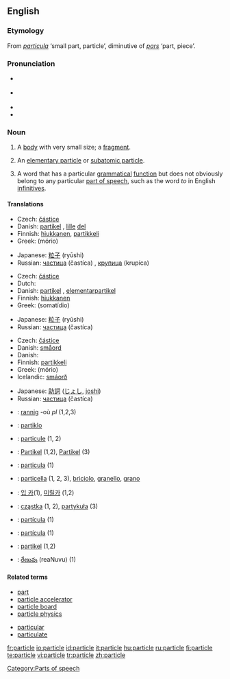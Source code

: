 {{wikipedia}}
==English==

===Etymology===
From {{L.}} ''[[particula]]'' ‘small part, particle’, diminutive of ''[[pars]]'' ‘part, piece’.

===Pronunciation===
*{{italbrac|[[RP]]}} {{IPA|/ˈpɑːtɪkəl/}}
*{{italbrac|US}} {{IPA|/ˈpɑːrtɪkəl/}}
*{{audio|en-us-particle.ogg|Audio (US)}}
*{{rhymes|ɑː(r)tɪkəl}}

===Noun===
{{en-noun}}

# A [[body]] with very small size; a [[fragment]].
# {{physics}} An [[elementary particle]] or [[subatomic particle]].
# {{linguistics}} A word that has a particular [[grammatical]] [[function]] but does not obviously belong to any particular [[part of speech]], such as the word ''to'' in English [[infinitive]]s.

====Translations====
{{trans-top|body with very small size}}
*Czech: [[částice]] {{f}}
*Danish: [[partikel]] {{c}}, [[lille]] [[del]] {{c}}
*Finnish: [[hiukkanen]], [[partikkeli]]
*Greek: {{t|el|μόριο|n|}} (mório)
{{trans-mid}}
*Japanese: [[粒子]] (ryūshi)
*Russian: [[частица]] (častíca) {{f}}, [[крупица]] (krupíca) {{f}}
{{trans-bottom}}

{{trans-top|elementary particle or subatomic particle}}
*Czech: [[částice]] {{f}}
*Dutch: {{t-|nl|deeltje|n}}
*Danish: [[partikel]] {{c}}, [[elementarpartikel]] {{c}}
*Finnish: [[hiukkanen]]
*Greek: {{t|el|σωματίδιο|n|}} (somatídio)
{{trans-mid}}
*Japanese: [[粒子]] (ryūshi)
*Russian: [[частица]] (častíca) {{f}}
{{trans-bottom}}

{{trans-top|word that does not belong to any particular part of speech}}
*Czech: [[částice]] {{f}}
*Danish: [[småord]] {{n}}
*Danish: {{t|nl|partikel|n}}
*Finnish: [[partikkeli]]
*Greek: {{t|el|μόριο|n|}} (mório)
*Icelandic: [[smáorð]] {{n}}
{{trans-mid}}
*Japanese: [[助詞]] ([[じょし]], [[joshi]])
*Russian: [[частица]] (častíca) {{f}}
{{trans-bottom}}

{{checktrans}}
{{trans-top|Translations to be checked}}
*{{ttbc|Breton}}: [[rannig]] {{f}} -où ''pl'' (1,2,3)
*{{ttbc|Esperanto}}: [[partiklo]]
*{{ttbc|French}}: [[particule]] {{f}} (1, 2)
*{{ttbc|German}}: [[Partikel]] {{n}} (1,2), [[Partikel]] {{f}} (3)
*{{ttbc|Interlingua}}: [[particula]] (1)
*{{ttbc|Italian}}: [[particella]] {{f}} (1, 2, 3), [[briciolo]], [[granello]], [[grano]]
{{trans-mid}}
*{{ttbc|Korean}}: [[입 카]](1), [[미릴카]] (1,2)
*{{ttbc|Polish}}: [[cząstka]] {{f}} (1, 2), [[partykuła]] {{f}} (3)
*{{ttbc|Portuguese}}: [[partícula]] {{f}} (1)
*{{ttbc|Spanish}}: [[partícula]] {{f}} (1)
*{{ttbc|Swedish}}: [[partikel]] {{c}} (1,2)
*{{ttbc|Telugu}}: [[రేణువు]] (reaNuvu) (1)
{{trans-bottom}}

====Related terms====
{{rel-top}}
*[[part]]
*[[particle accelerator]]
*[[particle board]]
*[[particle physics]]
{{rel-mid}}
*[[particular]]
*[[particulate]]
{{rel-bottom}}

[[Category:Parts of speech]]

[[fr:particle]]
[[io:particle]]
[[id:particle]]
[[it:particle]]
[[hu:particle]]
[[ru:particle]]
[[fi:particle]]
[[te:particle]]
[[vi:particle]]
[[tr:particle]]
[[zh:particle]]